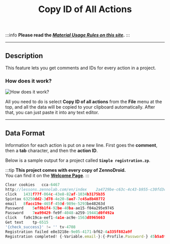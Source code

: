 ﻿---
sidebar_position: 13
title: Copy ID of All Actions
description: Get comments and IDs for all actions in a project.
---
:::info **Please read the [*Material Usage Rules on this site*](../Disclaimer).**
:::
_______________________________________________  
## Description  
This feature lets you get comments and IDs for every action in a project.

### How does it work?  
![How does it work?](./assets/CopyID/CopyID_pic1.png)

All you need to do is select **Copy ID of all actions** from the **File** menu at the top, and all the data will be copied to your clipboard automatically. After that, you can just paste it into any text editor.
_______________________________________________
## Data Format  
Information for each action is put on a new line. First goes the **comment**, then a **tab** character, and then the **action ID**.

Below is a sample output for a project called **`Simple registration.zp`**.

:::tip **This project comes with every copy of ZennoDroid.**  
You can find it on the [**Welcome Page**](../pm/Welcome_PM).
:::  
```js
Clear cookies	cca-6467
http://lessons.zennolab.com/en/index	2a4729be-c63c-4c43-b955-c30fd3c7aabd
click	1431f77f-064c-43e8-82af-1034b3175b35
Spintax	63250dd2-3d78-4e20-8ae7-7c45a8b40772
email	8facc19e-465f-450d-989e-5293be48263d
Password	5ef8b1f4-92be-40ba-ae15-f04a295e9745
Password	7ea99429-fe9f-4048-a259-19441d0f492a
click	fa9c19ca-eef1-4a1e-ac9e-1563d8965663
Get text	tp-6515
'{check_success}' != ''	tv-4708
Registration failed	e8e3218e-9e05-4171-bf62-4a335f882a9f
Registration completed! {-Variable.email-}:{-Profile.Password-}	45b5a8fc-9240-4737-9724-be9818cce1de
```